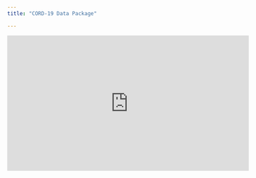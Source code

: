 ```yaml
---
title: "CORD-19 Data Package"

---
```


<iframe width="560" height="315" src="https://www.youtube.com/embed/F4oUJp76KUY" title="YouTube video player" frameborder="0" allow="accelerometer; autoplay; clipboard-write; encrypted-media; gyroscope; picture-in-picture" allowfullscreen></iframe>
